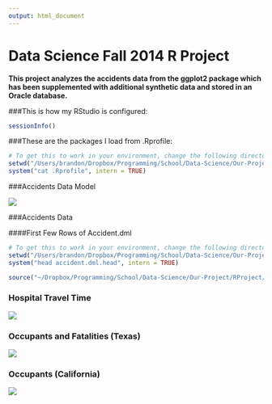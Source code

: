 ```yaml
---
output: html_document
---
```

Data Science Fall 2014 R Project
===
**This project analyzes the accidents data from the ggplot2 package which has been supplemented with additional synthetic data and stored in an Oracle database.**

###This is how my RStudio is configured:
```r
sessionInfo()
```

###These are the packages I load from .Rprofile:
```r
# To get this to work in your environment, change the following directory/folder path to the path to your project files.
setwd("/Users/brandon/Dropbox/Programming/School/Data-Science/Our-Project/RProject/")
system("cat .Rprofile", intern = TRUE)
```

###Accidents Data Model

![](./data_model.png)  

###Accidents Data 

####First Few Rows of Accident.dml

```r
# To get this to work in your environment, change the following directory/folder path to the path to your project files.
setwd("/Users/brandon/Dropbox/Programming/School/Data-Science/Our-Project/RProject/03Analysis/")
system("head accident.dml.head", intern = TRUE)
``` 

```r
source("~/Dropbox/Programming/School/Data-Science/Our-Project/RProject/03Analysis/AccidentAnalysis.R", echo = TRUE)
```

### Hospital Travel Time

![](./hospital_travel_time.png)  


### Occupants and Fatalities (Texas)

![](./occupants_fatals_map_texas.png)  

### Occupants (California)

![](./occupants_map.png)


